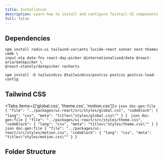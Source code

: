```yaml
---
title: Installation
description: Learn how to install and configure Twistail UI components.
full: false
---
```


## Dependencies

```package-install
npm install radix-ui tailwind-variants lucide-react sonner next-themes cmdk \
input-otp date-fns react-day-picker @internationalized/date @react-aria/datepicker \
@react-stately/datepicker recharts
```

```package-install
npm install -D tailwindcss @tailwindcss/postcss postcss postcss-load-config
```

## Tailwind CSS

<Tabs items={['global.css', 'theme.css', 'motion.css']}>
  <Tab value="global.css">
    ```json doc-gen:file
    {
      "file": "../packages/ui-react/src/styles/global.css",
      "codeblock": { "lang": "css", "meta": "title=\"styles/global.css\"" }
    }
    ```
  </Tab>
  <Tab value="theme.css">
    ```json doc-gen:file
    {
      "file": "../packages/ui-react/src/styles/theme.css",
      "codeblock": { "lang": "css", "meta": "title=\"styles/theme.css\"" }
    }
    ```
  </Tab>
  <Tab value="motion.css">
    ```json doc-gen:file
    {
      "file": "../packages/ui-react/src/styles/motion.css",
      "codeblock": { "lang": "css", "meta": "title=\"styles/motion.css\"" }
    }
    ```
  </Tab>
</Tabs>

## Folder Structure

<Files className='font-mono'>
  <Folder name="components" defaultOpen>
    <Folder name="accordion" defaultOpen>
      <File name="accordion.tsx" />
      <File name="accordion.css.ts" />
      <File name="index.ts" />
    </Folder>
    <Folder name="avatar">
      <File name="avatar.tsx" />
      <File name="avatar.css.ts" />
      <File name="index.ts" />
    </Folder>
    <Folder name="...component">
      <File name="component.tsx" />
      <File name="component.css.ts" />
      <File name="index.ts" />
    </Folder>
  </Folder>
  <Folder name="styles" defaultOpen>
    <File name="global.css" />
    <File name="theme.css" />
  </Folder>
  <File name="package.json" />
</Files>
